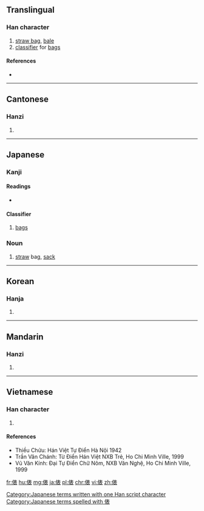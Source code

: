==Translingual==

===Han character===
{{Han char|rn=9|rad=人|as=08|sn=10|four=2523<sub>2</sub>|canj=人手一女 (OQMV)|ids=⿰[[亻]][[表]]}}

# [[straw bag]], [[bale]]
# [[classifier]] for [[bags]]

====References====
* {{Han ref|kx=0106.140|dkj=00730|dj=0226.090|hdz=10170.030|uh=4FF5|ud=20469|bh=D0CF|bd=53455}}

----

==Cantonese==

===Hanzi===
{{yue-hanzi|jyut=[[biu2]], [[biu3]]|y=biu2, biu3}}

# {{defn|lang=yue|sort=人08}}

----

==Japanese==

===Kanji===
{{ja-kanji|grade=5|rs=人08}}

====Readings====
* {{ja-readings|on=[[ひょう]] (hyō)|kun=[[たわら]] (tawara)}}

====Classifier====
{{ja-pos|ひょう|classifier}}

# [[bag]]s

===Noun===
{{ja-noun|k|hira=たわら|rom=tawara}} 

# [[straw]] bag, [[sack]]

[[Category:Japanese terms written with one Han script character]]
[[Category:Japanese terms spelled with 俵]]
----

==Korean==

===Hanja===
{{ko-hanja|hangeul=표|rv=pyo|mr=p'yo}}

# {{defn|lang=ko|sort=人08}}

----

==Mandarin==

===Hanzi===
{{cmn-hanzi|pin=[[biào]] ([[biao4]])|wg=piao<sup>4</sup>}}

# {{defn|lang=cmn|sort=人08}}

----

==Vietnamese==

===Han character===
{{vi-hantu|[[biểu]], [[biếu]]|rs=人08}}

# {{defn|lang=vi|sort=人08}}

====References====
* Thiều Chửu: Hán Việt Tự Điển Hà Nội 1942
* Trần Văn Chánh: Từ Điển Hán Việt NXB Trẻ, Ho Chi Minh Ville, 1999
* Vũ Văn Kính: Đại Tự Điển Chữ Nôm, NXB Văn Nghệ, Ho Chi Minh Ville, 1999

[[fr:俵]]
[[hu:俵]]
[[mg:俵]]
[[ja:俵]]
[[pl:俵]]
[[chr:俵]]
[[vi:俵]]
[[zh:俵]]